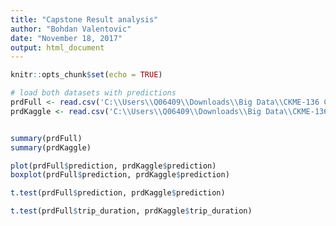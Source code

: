```yaml
---
title: "Capstone Result analysis"
author: "Bohdan Valentovic"
date: "November 18, 2017"
output: html_document
---
```


```r
knitr::opts_chunk$set(echo = TRUE)
```

```r

# load both datasets with predictions
prdFull <- read.csv('C:\\Users\\Q06409\\Downloads\\Big Data\\CKME-136 Capstone project\\My project\\Predictions\\prdFull.csv', header = T, sep = ',')
prdKaggle <- read.csv('C:\\Users\\Q06409\\Downloads\\Big Data\\CKME-136 Capstone project\\My project\\Predictions\\prdKaggle.csv', header = T, sep = ',')


summary(prdFull)
summary(prdKaggle)

plot(prdFull$prediction, prdKaggle$prediction)
boxplot(prdFull$prediction, prdKaggle$prediction)

t.test(prdFull$prediction, prdKaggle$prediction)

t.test(prdFull$trip_duration, prdKaggle$trip_duration)

```
